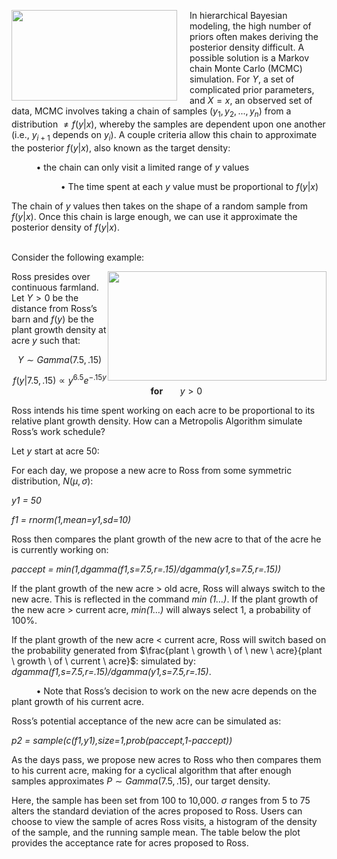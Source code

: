 <img src="http://images1.wikia.nocookie.net/__cb20120728230149/smallville/images/8/89/Metropolis2013.png" width="265" height="145" align="left" style="margin-right: 20px;">

In hierarchical Bayesian modeling, the high number of priors often makes deriving the posterior density difficult. A possible solution is a Markov chain Monte Carlo (MCMC) simulation. For $Y$, a set of complicated prior parameters, and $X=x$, an observed set of data, MCMC involves taking a chain of samples ($y_1,y_2,...,y_n$) from a distribution $\neq f(y|x)$, whereby the samples are dependent upon one another (i.e., $y_{i+1}$ depends on $y_i$). A couple criteria allow this chain to approximate the posterior $f(y|x)$, also known as the target density:

&nbsp;&nbsp;&nbsp;&nbsp;&nbsp;&nbsp;&nbsp;&nbsp;&nbsp;&nbsp;&bull; the chain can only visit a limited range of $y$ values

&nbsp;&nbsp;&nbsp;&nbsp;&nbsp;&nbsp;&nbsp;&nbsp;&nbsp;&nbsp;&nbsp;&nbsp;&nbsp;&nbsp;&nbsp;&nbsp;&nbsp;&nbsp;&nbsp;&nbsp;&bull; The time spent at each $y$ value must be proportional to $f(y|x)$

The chain of $y$ values then takes on the shape of a random sample from $f(y|x)$. Once this chain is large enough, we can use it approximate the posterior density of $f(y|x)$.

<br>
Consider the following example:

<img src="http://www.nrcs.usda.gov/Internet/FSE_MEDIA/stelprdb1049230.jpg" style="float:right" width="350" height="175">

Ross presides over continuous farmland. Let $Y>0$ be the distance from Ross's barn and $f(y)$ be the plant growth density at acre $y$ such that:

<center> $Y \sim Gamma (7.5, .15)$ 

$f(y|7.5,.15) \propto y^{6.5}e^{-.15y}$ &nbsp;&nbsp;&nbsp;&nbsp;&nbsp; <b>for</b> &nbsp;&nbsp;&nbsp;&nbsp;&nbsp; $y > 0$

</center>

Ross intends his time spent working on each acre to be proportional to its relative plant growth density. How can a Metropolis Algorithm simulate Ross's work schedule?

Let $y$ start at acre $50$:

For each day, we propose a new acre to Ross from some symmetric distribution, $N(\mu,\sigma)$:

<i> y1 = 50 </i>

<i>f1 = rnorm(1,mean=y1,sd=10)</i>

Ross then compares the plant growth of the new acre to that of the acre he is currently working on:

<i>paccept = min(1,dgamma(f1,s=7.5,r=.15)/dgamma(y1,s=7.5,r=.15))</i>

If the plant growth of the new acre > old acre, Ross will always switch to the new acre. This is reflected in the command <i>min (1...)</i>. If the plant growth of the new acre > current acre, <i>min(1...)</i> will always select 1, a probability of 100%.

If the plant growth of the new acre < current acre, Ross will switch based on the probability generated from $\frac{plant \ growth \ of \ new \ acre}{plant \ growth \ of \ current \ acre}$: simulated by: <i> dgamma(f1,s=7.5,r=.15)/dgamma(y1,s=7.5,r=.15)</i>. 

&nbsp;&nbsp;&nbsp;&nbsp;&nbsp;&nbsp;&nbsp;&nbsp;&nbsp;&nbsp;&bull; Note that Ross's decision to work on the new acre depends on the plant growth of his current acre.

Ross's potential acceptance of the new acre can be simulated as:

<i> p2 = sample(c(f1,y1),size=1,prob(paccept,1-paccept))</i>

As the days pass, we propose new acres to Ross who then compares them to his current acre, making for a cyclical algorithm that after enough samples approximates $P \sim Gamma (7.5, .15)$, our target density. 

Here, the sample has been set from 100 to 10,000. $\sigma$ ranges from 5 to 75 alters the standard deviation of the acres proposed to Ross. Users can choose to view the sample of acres Ross visits, a histogram of the density of the sample, and the running sample mean. The table below the plot provides the acceptance rate for acres proposed to Ross. 